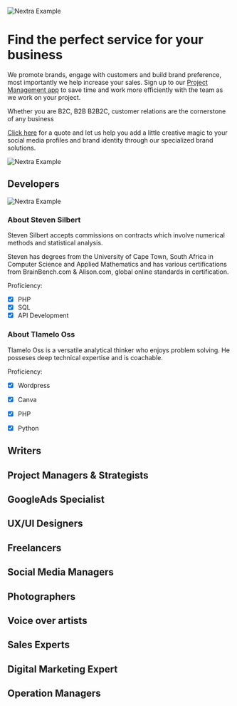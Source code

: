 
<Bleed>![Nextra Example](../public/ceo.png)</Bleed>

# Find the perfect service for your business

We promote brands, engage with customers and build brand preference, most importantly we help increase your sales. Sign up to our [Project Management app](https://bh-projectmanager.bubbleapps.io/?debug_mode=true) to save time and work more efficiently with the team as we work on your project. 

Whether you are B2C, B2B B2B2C, customer relations are the cornerstone of any business

[Click here](https://bit.ly/business-hustle) for a quote and let us help you add a little creative magic to your social media profiles and brand identity through our specialized brand solutions.


<Bleed>![Nextra Example](../public/ourprocess.png)</Bleed>


## Developers 
<Bleed>![Nextra Example](../public/Developers.png)</Bleed>

### About Steven Silbert 

Steven Silbert accepts commissions on contracts which involve numerical methods and statistical analysis.

Steven has degrees from the University of Cape Town, South Africa in Computer Science and Applied Mathematics and has various certifications from BrainBench.com & Alison.com, global online standards in certification.

Proficiency: 

- [x] PHP  
- [x] SQL
- [x] API Development

### About Tlamelo Oss

Tlamelo Oss is a versatile analytical thinker who enjoys problem solving. He posseses deep technical expertise and is coachable.

Proficiency: 

- [x] Wordpress 
- [x] Canva
- [x] PHP
- [x] Python


## Writers

## Project Managers & Strategists

## GoogleAds Specialist

## UX/UI Designers

## Freelancers

## Social Media Managers

## Photographers

## Voice over artists

## Sales Experts

## Digital Marketing Expert

## Operation Managers


